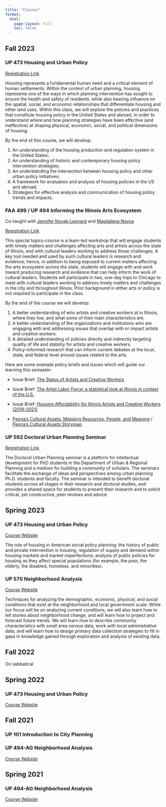 ```yaml
---
title: "Classes"
format:
  html:
    page-layout: full
    toc: false
---
```


## Fall 2023

### UP 473 Housing and Urban Policy

[Registration Link](https://courses.illinois.edu/schedule/2023/fall/UP/473)

Housing represents a fundamental human need and a critical element of human settlements. Within the context of urban planning, housing represents one of the ways in which planning intervention has sought to ensure the health and safety of residents, while also bearing influence on the spatial, social, and economic relationships that differentiate housing and other land uses. Within this class, we will explore the policies and practices that constitute housing policy in the United States and abroad, in order to understand where and how planning strategies have been effective (and ineffective) at shaping physical, economic, social, and political dimensions of housing.

By the end of this course, we will develop:

1. An understanding of the housing production and regulation system in the United States;
2. An understanding of historic and contemporary housing policy intervention strategies;
3. An understanding the intersection between housing policy and other urban policy initiatives;
4. A framework for evaluation and analysis of housing policies in the US and abroad;
5. Strategies for effective analysis and communication of housing policy trends and impacts.

### FAA 499 / UP 494 Informing the Illinois Arts Ecosystem 
Co-taught with [Jennifer Novak-Leonard](https://urban.illinois.edu/people/profiles/jennifer-novak-leonard/) and [Magdalena Novoa](https://urban.illinois.edu/people/profiles/magdalena-novoa/)

[Registration Link](https://courses.illinois.edu/schedule/2023/fall/UP/494)

This special topics-course is a team-led workshop that will engage students with timely matters and challenges affecting arts and artists across the state of Illinois, and with cultural leaders working to address those challenges. A key tool needed and used by such cultural leaders is research and evidence; hence, in addition to being exposed to current matters affecting the arts ecosystem across the state, students will engage with and work toward producing research and evidence that can help inform the work of cultural leaders. Students will participate in two, one-day trips to Chicago to meet with cultural leaders working to address timely matters and challenges in the city and throughout Illinois. Prior background in either arts or policy is not required to participate in the class.

By the end of the course we will develop:

1. A better understanding of who artists and creative workers at in Illinois, where they live, and what some of their main characteristics are.
2. A better understanding of the organizations and institutions who are engaging with and addressing issues that overlap with or impact artists and creative workers.
3. A detailed understanding of policies directly and indirectly targeting quality of life and stability for artists and creative workers.
4. Policy-informed research that can inform current debates at the local, state, and federal level around issues related to the arts.

Here are some example policy briefs and issues which will guide our learning this semester:

- Issue Brief: [The Status of Artists and Creative Workers](https://artsimpact.faa.illinois.edu/research/issue-brief-the-status-of-artists-and-creative-workers/)

- Issue Brief: [The Artist Labor Force: a statistical look at Illinois in context of the U.S.](https://artsimpact.faa.illinois.edu/research/issue-brief-the-artist-labor-force-a-statistical-look-at-illinois-in-context-of-the-u-s/)

- Issue Brief: [Housing Affordability for Illinois Artists and Creative Workers (2019–2021)](https://artsimpact.faa.illinois.edu/research/arts-impact-initiative-releases-new-issue-brief-on-chicagos-artist-labor-force-copy/)

- [Peoria’s Cultural Assets: Mapping Resources, People, and Meaning](https://artsimpact.faa.illinois.edu/research/peorias-cultural-assets-mapping-resources-people-and-meaning/) / [Peoria's Cultural Assets Storymap](https://storymaps.arcgis.com/stories/82cb29024ce3465290995b8f6b3ca313)

### UP 592 Doctoral Urban Planning Seminar

[Registration Link](https://courses.illinois.edu/schedule/2023/fall/UP/592)

The Doctoral Urban Planning seminar is a platform for intellectual development for PhD students in the Department of Urban & Regional Planning and a medium for building a community of scholars. The seminars facilitate the exchange of ideas and perspectives among urban planning Ph.D. students and faculty. The seminar is intended to benefit doctoral students across all stages in their research and doctoral studies, and provides a shared space for students to present their research and to solicit critical, yet constructive, peer reviews and advice.

## Spring 2023

### UP 473 Housing and Urban Policy

[Course Website](https://up473s23.netlify.app)

The role of housing in American social policy planning: the history of public and private intervention in housing, regulation of supply and demand within housing markets and market imperfections; analysis of public policies for housing as they affect special populations (for example, the poor, the elderly, the disabled, homeless, and minorities).

### UP 570 Neighborhood Analysis

[Course Website](https://up570s23.netlify.app)

Techniques for analyzing the demographic, economic, physical, and social conditions that exist at the neighborhood and local government scale. While our focus will be on analyzing current conditions, we will also learn how to tell stories about neighborhood change, and will learn how to project and forecast future trends. We will learn how to describe community characteristics with small area census data, work with local administrative data, and will learn how to design primary data collection strategies to fill in gaps in knowledge gained through exploration and analysis of existing data.

## Fall 2022

On sabbatical

## Spring 2022

### UP 473 Housing and Urban Policy

[Course Website](https://housingandurbanpolicy-s22.netlify.app)

## Fall 2021

### UP 101 Introduction to City Planning

### UP 494-AG Neighborhood Analysis

[Course Website](https://neighborhood-analysis-f21.netlify.app)

## Spring 2021

### UP 494-AG Neighborhood Analysis

[Course Website](https://neighborhood-analysis-s21.netlify.app)
